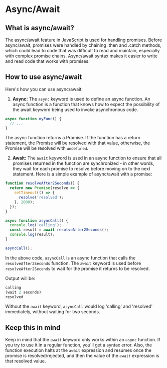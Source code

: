 # Async/Await

## What is async/await?
The async/await feature in JavaScript is used for handling promises. Before async/await, promises were handled by chaining .then and .catch methods, which could lead to code that was difficult to read and maintain, especially with complex promise chains. Async/await syntax makes it easier to write and read code that works with promises.

## How to use async/await
Here's how you can use async/await:

1. **Async:** The `async` keyword is used to define an async function. An async function is a function that knows how to expect the possibility of the await keyword being used to invoke asynchronous code.

``` js copy
async function myFunc() {
  // ...
}
```

The async function returns a Promise. If the function has a return statement, the Promise will be resolved with that value, otherwise, the Promise will be resolved with `undefined`.

2. **Await:** The `await` keyword is used in an async function to ensure that all promises returned in the function are synchronized - in other words, they wait for each promise to resolve before moving on to the next statement.
Here is a simple example of async/await with a promise:

```js copy
function resolveAfter2Seconds() {
  return new Promise(resolve => {
    setTimeout(() => {
      resolve('resolved');
    }, 2000);
  });
}

async function asyncCall() {
  console.log('calling');
  const result = await resolveAfter2Seconds();
  console.log(result);
}

asyncCall();
```
In the above code, `asyncCall` is an async function that calls the `resolveAfter2Seconds` function. The `await` keyword is used before `resolveAfter2Seconds` to wait for the promise it returns to be resolved.

Output will be:
```js copy
calling
(wait 2 seconds)
resolved
```

Without the `await` keyword, `asyncCall` would log 'calling' and 'resolved' immediately, without waiting for two seconds.

## Keep this in mind
Keep in mind that the `await` keyword only works within an `async` function. If you try to use it in a regular function, you'll get a syntax error. Also, the function execution halts at the `await` expression and resumes once the promise is resolved/rejected, and then the value of the `await` expression is that resolved value.